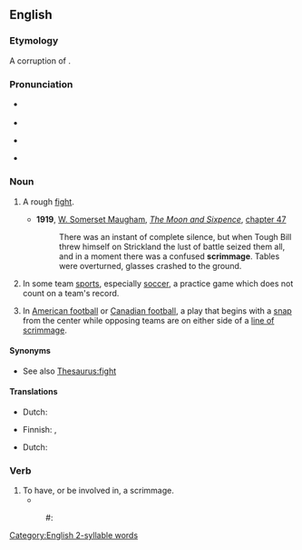 ==English==

===Etymology===
A corruption of {{m|en|skirmish}}.

===Pronunciation===
* {{a|UK}} {{IPA|en|/ˈskɹɪmɪdʒ/}}
* {{audio|en|LL-Q1860 (eng)-Vealhurl-scrimmage.wav|Audio (RP)}}
* {{a|GA}} {{IPA|en|/ˈskɹɪmədʒ/}}
* {{rhymes|en|ɪmɪdʒ}}

===Noun===
{{en-noun}}

# A rough [[fight]].
#:{{ux|en|get caught up in a '''scrimmage'''}}
#* '''1919''', [[w:William Somerset Maugham|W. Somerset Maugham]], ''[[w:The Moon and Sixpence|The Moon and Sixpence]]'', [[s:The Moon and Sixpence/Chapter XLVII|chapter 47]]
#*: There was an instant of complete silence, but when Tough Bill threw himself on Strickland the lust of battle seized them all, and in a moment there was a confused '''scrimmage'''. Tables were overturned, glasses crashed to the ground.
# {{lb|en|United States}} In some team [[sports]], especially [[soccer]], a practice game which does not count on a team's record.
# In [[American football]] or [[Canadian football]], a play that begins with a [[snap]] from the center while opposing teams are on either side of a [[line of scrimmage]].

====Synonyms====
* See also [[Thesaurus:fight]]

====Translations====
{{trans-top|rough fight}}
* Dutch: {{t+|nl|schermutseling}}
{{trans-mid}}
* Finnish: {{t+|fi|tappelu}}, {{t|fi|nujakka}}
{{trans-bottom}}

{{trans-see|practice game|exhibition game}}

{{trans-top|play that begins with a snap}}
{{trans-mid}}
{{trans-bottom}}

{{checktrans-top}}
* Dutch: {{t-check|nl|de bal in de 'scrimmage' plaatsen}}
{{trans-mid}}
{{trans-bottom}}

===Verb===
{{en-verb}}

# To have, or be involved in, a scrimmage.
#* {{quote-book|en|year=2019|author=[[w:Colson Whitehead|Colson Whitehead]]|title=[[w:The Nickel Boys|The Nickel Boys]]|publisher=Fleet|page=45|passage=Elwood caught sight of a football field where some boys '''scrimmaged''' and yelped.}}
#: #:{{ux|en|We '''scrimmaged''' a few times and then settled into boring drills.}}

[[Category:English 2-syllable words]]